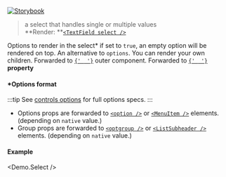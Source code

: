 
[![Storybook](https://img.shields.io/badge/Storybook-%23E06A8C?style=flat-square&logo=storybook&labelColor=%23ececec)](https://main--6193c82ff0559c003a4fdcba.chromatic.com?path=/story/controls-select--default-control)

> a select that handles single or multiple values<br />
> **Render: **[`<TextField select />`](https://mui.com/components/text-fields/#select)

<Props>
  <CommonProps />

  <Prop icon="cf.png" name="options" type="object">
    Options to render in the select*
  </Prop>

  <Prop icon="cf.png" name="allowEmpty" type="boolean" defaultValue="false">
    if set to <code>true</code>, an empty option will be rendered on top.
  </Prop>

  <Prop icon="react.png" name="children" type="node">
    An alternative to <code>options</code>. You can render your own children.
  </Prop>

  <Prop icon="mui.png" name="textFieldProps" type="object">
    Forwarded to <a href="https://mui.com/components/text-fields/" target="_blank"><code>{' <TextField /> '}</code></a> outer component.
  </Prop>

  <Prop icon="mui.png" name="{...props}" type="object">
    Forwarded to <a href="https://mui.com/api/text-field/#props" target="_blank"><code>{' <TextField SelectProps={...} /> '}</code></a> <strong>property</strong>
  </Prop>
</Props>

#### *Options format

:::tip
See [controls options](./controls-options) for full options specs.
:::

- Options props are forwarded to [`<option />`](https://developer.mozilla.org/en-US/docs/Web/HTML/Element/option) or [`<MenuItem />`](https://mui.com/api/menu-item/) elements. (depending on `native` value.)
- Group props are forwarded to [`<optgroup />`](https://developer.mozilla.org/en-US/docs/Web/HTML/Element/optgroup) or [`<ListSubheader />`](https://mui.com/api/list-subheader/) elements. (depending on `native` value.)

#### Example
<Demo.Select />